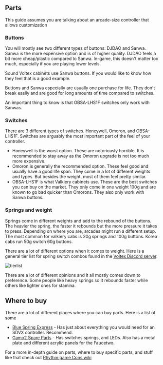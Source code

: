 
## Parts
<Callout>
This guide assumes you are talking about an arcade-size controller that allows customization 
</Callout>

### Buttons
You will mostly see two different types of buttons: DJDAO and Sanwa. Sanwa is the more expensive option and is of higher quality. DJDAO feels a bit more cheap/plastic compared to Sanwa. In-game, this doesn't matter too much, especially if you are playing lower levels.

Sound Voltex cabinets use Sanwa buttons. If you would like to know how they feel that is a good example. 

Buttons and Sanwa especially are usually one purchase for life. They don't break easily and are good for long amounts of time compared to switches. 

An important thing to know is that OBSA-LHS1F switches only work with Sanwas. 

### Switches
There are 3 different types of switches. Honeywell, Omoron, and OBSA-LHS1F. Switches are arguably the most important part of the feel of your controller.

- Honeywell is the worst option. These are notoriously horrible. It is recommended to stay away as the Omoron upgrade is not too much more expensive. 
- Omoron is generally the recommended option. These feel good and usually have a good life span. They come in a lot of different weights and types. But besides the weight, most of them feel pretty similar. 
- OBSA-LHS1F is what Valkiery cabinets use. These are the best switches you can buy on the market. They only come in one weight 100g and are known to go bad quicker than Omorons. They also only work with Sanwa buttons.

### Springs and weight 
Springs come in different weights and add to the rebound of the buttons. The heavier the spring, the faster it rebounds but the more pressure it takes to press. Depending on where you are, arcades might run a different setup. The most common for valkiery cabs is 20g springs and 100g buttons. Korea cabs run 50g switch 60g buttons. 

There are a lot of different options when it comes to weight. Here is a general tier list for spring switch combos found in the [Voltex Discord server](https://discord.com/invite/sdvx).

![tierlist](/controllers/tierlist.png)

There are a lot of different opinions and it all mostly comes down to preference. Some people like heavy springs so it rebounds faster while others like lighter ones for stamina. 

## Where to buy
There are a lot of different places where you can buy parts. Here is a list of some

- [Blue Spring Express](https://bluespringexpress.net/en-us) - Has just about everything you would need for an SDVX controller. Recommend.
- [Gamo2 Spare Parts](https://www.gamo2.com/en/index.php?dispatch=categories.view&category_id=255) - Has switches springs, and LEDs. Also has a metal plate and different acrylic panels for the Faucetwo.


For a more in-depth guide on parts, where to buy specific parts, and stuff like that check out [Rhythm game Cons wiki](https://rhythm-cons.wiki/)